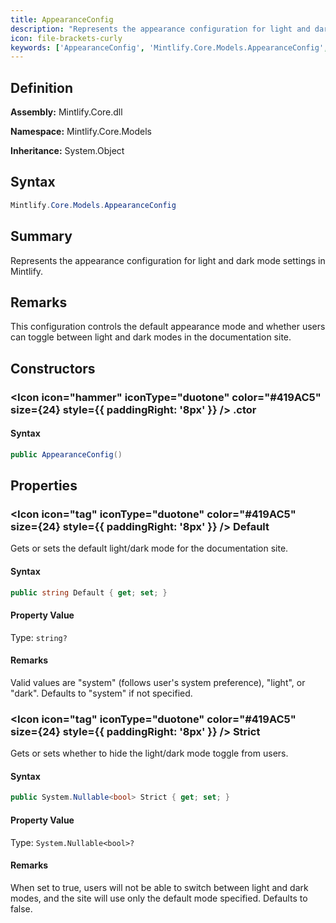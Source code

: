 ```yaml
---
title: AppearanceConfig
description: "Represents the appearance configuration for light and dark mode settings in Mintlify."
icon: file-brackets-curly
keywords: ['AppearanceConfig', 'Mintlify.Core.Models.AppearanceConfig', 'Mintlify.Core.Models', 'class', 'System.Object']
---
```


## Definition

**Assembly:** Mintlify.Core.dll

**Namespace:** Mintlify.Core.Models

**Inheritance:** System.Object

## Syntax

```csharp
Mintlify.Core.Models.AppearanceConfig
```

## Summary

Represents the appearance configuration for light and dark mode settings in Mintlify.

## Remarks

This configuration controls the default appearance mode and whether users can toggle
            between light and dark modes in the documentation site.

## Constructors

### <Icon icon="hammer" iconType="duotone" color="#419AC5" size={24} style={{ paddingRight: '8px' }} />  .ctor

#### Syntax

```csharp
public AppearanceConfig()
```

## Properties

### <Icon icon="tag" iconType="duotone" color="#419AC5" size={24} style={{ paddingRight: '8px' }} />  Default

Gets or sets the default light/dark mode for the documentation site.

#### Syntax

```csharp
public string Default { get; set; }
```

#### Property Value

Type: `string?`

#### Remarks

Valid values are "system" (follows user's system preference), "light", or "dark".
            Defaults to "system" if not specified.

### <Icon icon="tag" iconType="duotone" color="#419AC5" size={24} style={{ paddingRight: '8px' }} />  Strict

Gets or sets whether to hide the light/dark mode toggle from users.

#### Syntax

```csharp
public System.Nullable<bool> Strict { get; set; }
```

#### Property Value

Type: `System.Nullable<bool>?`

#### Remarks

When set to true, users will not be able to switch between light and dark modes,
            and the site will use only the default mode specified. Defaults to false.

